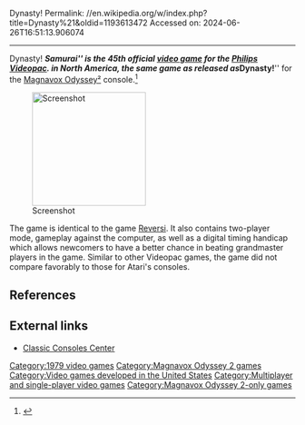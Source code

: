Dynasty!
Permalink: //en.wikipedia.org/w/index.php?title=Dynasty%21&oldid=1193613472
Accessed on: 2024-06-26T16:51:13.906074



------
Dynasty!
{{other uses|Dynasty (disambiguation)}}
{{notability|Products|date=December 2013}}
{{Infobox video game
|title = Samurai (Europe)<br/>Dynasty! (US)
|image = Samurai Coverart.png
|developer = 
|publisher = [[Philips]], [[Magnavox]]
|designer = 
|engine = 
|released = [[1979 in video gaming|1979]]
|genre = [[Strategy game|Strategy]]
|modes = [[Single-player video game|Single-player]], [[Multiplayer video game|multiplayer]]
|platforms = [[Philips]] [[Videopac]] (Europe)<br>[[Magnavox Odyssey²]] (US)
}}
'''''Samurai''''' is the 45th official [[video game]] for the [[Philips]] [[Videopac]]. in North America, the same game as released as '''''Dynasty!''''' for the [[Magnavox Odyssey²]] console.<ref>{{cite web |url=http://www.videopac.com/mago2.html |title=Videopac.com : Magnavox Odyssey2 |accessdate=2015-05-31 |url-status=dead |archiveurl=https://web.archive.org/web/20150711190104/http://www.videopac.com/mago2.html |archivedate=2015-07-11 }}</ref>

[[Image:Samuraivideopac2.jpg|thumb|left|200px|Screenshot]]

The game is identical to the game [[Reversi]]. It also contains two-player mode, gameplay against the computer, as well as a digital timing handicap which allows newcomers to have a better chance in beating grandmaster players in the game. Similar to other Videopac games, the game did not compare favorably to those for Atari's consoles.{{Citation needed|date=May 2020}}

==References==
{{reflist}}

==External links==
* [https://web.archive.org/web/20050215063022/http://www.dieterkoenig.at/ccc/po/s_po_games_15.htm Classic Consoles Center]

[[Category:1979 video games]]
[[Category:Magnavox Odyssey 2 games]]
[[Category:Video games developed in the United States]]
[[Category:Multiplayer and single-player video games]]
[[Category:Magnavox Odyssey 2-only games]]


{{strategy-videogame-stub}}